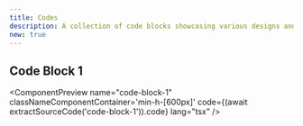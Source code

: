 ```yaml
---
title: Codes
description: A collection of code blocks showcasing various designs and functionalities
new: true
---
```



## Code Block 1

<ComponentPreview
  name="code-block-1"
  classNameComponentContainer='min-h-[600px]'
  code={(await extractSourceCode('code-block-1')).code}
  lang="tsx"
/>